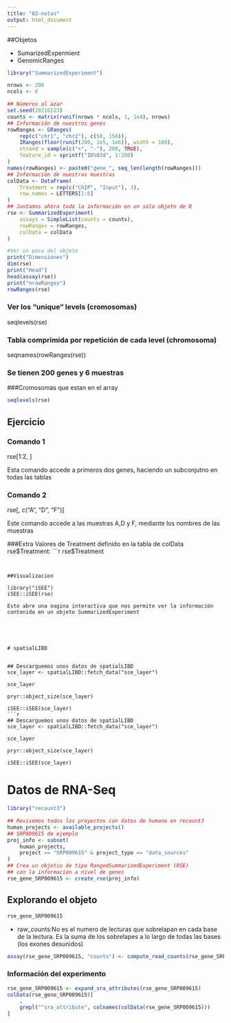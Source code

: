 ```yaml
---
title: "02-notas"
output: html_document
---
```


##Objetos

- SumarizedExpermient
- GenomicRanges


```r

library("SummarizedExperiment")

nrows <- 200
ncols <- 6

## Números al azar
set.seed(20210223)
counts <- matrix(runif(nrows * ncols, 1, 1e4), nrows)
## Información de nuestros genes
rowRanges <- GRanges(
    rep(c("chr1", "chr2"), c(50, 150)),
    IRanges(floor(runif(200, 1e5, 1e6)), width = 100),
    strand = sample(c("+", "-"), 200, TRUE),
    feature_id = sprintf("ID%03d", 1:200)
)
names(rowRanges) <- paste0("gene_", seq_len(length(rowRanges)))
## Información de nuestras muestras
colData <- DataFrame(
    Treatment = rep(c("ChIP", "Input"), 3),
    row.names = LETTERS[1:6]
)
## Juntamos ahora toda la información en un solo objeto de R
rse <- SummarizedExperiment(
    assays = SimpleList(counts = counts),
    rowRanges = rowRanges,
    colData = colData
)

#Ver un poco del objeto
print("Dimensiones")
dim(rse)
print("Head")
head(assay(rse))
print("nrowRanges")
rowRanges(rse)


```

### Ver los "unique" levels (cromosomas)
seqlevels(rse)

### Tabla comprimida por repetición de cada level (chromosoma)
seqnames(rowRanges(rse))

### Se tienen 200 genes y 6 muestras

###Cromosomas que estan en el array
```r

seqlevels(rse)

```

## Ejercicio

### Comando 1
rse[1:2, ]

Esta comando accede a primeros dos genes, haciendo un subconjutno en todas las tablas


### Comando 2
rse[, c("A", "D", "F")]

Este comando accede a las muestras A,D y F, mediante los nombres de las muestras


###Extra
Valores de Treatment definido en la tabla de colData
rse$Treatment:
```r
rse$Treatment
```


##Visualizacion 

library("iSEE")
iSEE::iSEE(rse)

Esto abre una oagina interactiva que nos permite ver la información contenida en un objeto SummarizedExperiment





# spatialLIBD


## Descarguemos unos datos de spatialLIBD
sce_layer <- spatialLIBD::fetch_data("sce_layer")

sce_layer

pryr::object_size(sce_layer)

iSEE::iSEE(sce_layer)
```r
## Descarguemos unos datos de spatialLIBD
sce_layer <- spatialLIBD::fetch_data("sce_layer")

sce_layer

pryr::object_size(sce_layer)

iSEE::iSEE(sce_layer)

```




# Datos de RNA-Seq

```r
library("recount3")

```

```r
## Revisemos todos los proyectos con datos de humano en recount3
human_projects <- available_projects()
## SRP009615 de ejemplo
proj_info <- subset(
    human_projects,
    project == "SRP009615" & project_type == "data_sources"
)
## Crea un objetio de tipo RangedSummarizedExperiment (RSE)
## con la información a nivel de genes
rse_gene_SRP009615 <- create_rse(proj_info)
```
## Explorando el objeto
```r
rse_gene_SRP009615
```
- raw_counts:No es el numero de lecturas que sobrelapan en cada base de la lectura.
Es la suma de los sobrelapes a lo largo de todas las bases (los exones desunidos)


```r
assay(rse_gene_SRP009615, "counts") <- compute_read_counts(rse_gene_SRP009615)
```

### Información del experimento
```r
rse_gene_SRP009615 <- expand_sra_attributes(rse_gene_SRP009615)
colData(rse_gene_SRP009615)[
    ,
    grepl("^sra_attribute", colnames(colData(rse_gene_SRP009615)))
]
```


